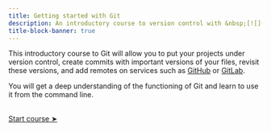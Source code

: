 ```yaml
---
title: Getting started with Git
description: An introductory course to version control with &nbsp;[![](img/logo_git.png){width="1.3em" fig-alt="noshadow"}](https://git-scm.com/)
title-block-banner: true
---
```


:::{.topdef}

This introductory course to Git will allow you to put your projects under version control, create commits with important versions of your files, revisit these versions, and add remotes on services such as [GitHub](https://github.com/) or [GitLab](https://gitlab.com/).

You will get a deep understanding of the functioning of Git and learn to use it from the command line.

:::

<br>
[[Start course ➤](intro.qmd)]{.topinline}
